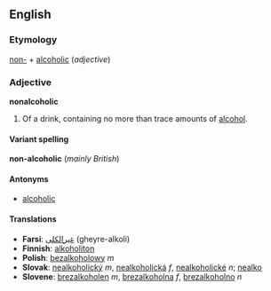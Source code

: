 ==English==
=== Etymology ===
[[non-]] + [[alcoholic]] (''adjective'')

=== Adjective ===
'''nonalcoholic'''
# Of a drink, containing no more than trace amounts of [[alcohol]].

====Variant spelling====
'''non-alcoholic''' (''mainly British'')

==== Antonyms ====
*[[alcoholic]]

==== Translations ====
*'''Farsi''': [[غیرالکلی]] (gheyre-alkoli)
*'''Finnish''': [[alkoholiton]]
*'''Polish''': [[bezalkoholowy]] ''m''
*'''Slovak''': [[nealkoholický]] ''m'', [[nealkoholická]] ''f'', [[nealkoholické]] ''n''; [[nealko]]
*'''Slovene''': [[brezalkoholen]] ''m'', [[brezalkoholna]] ''f'', [[brezalkoholno]] ''n''
